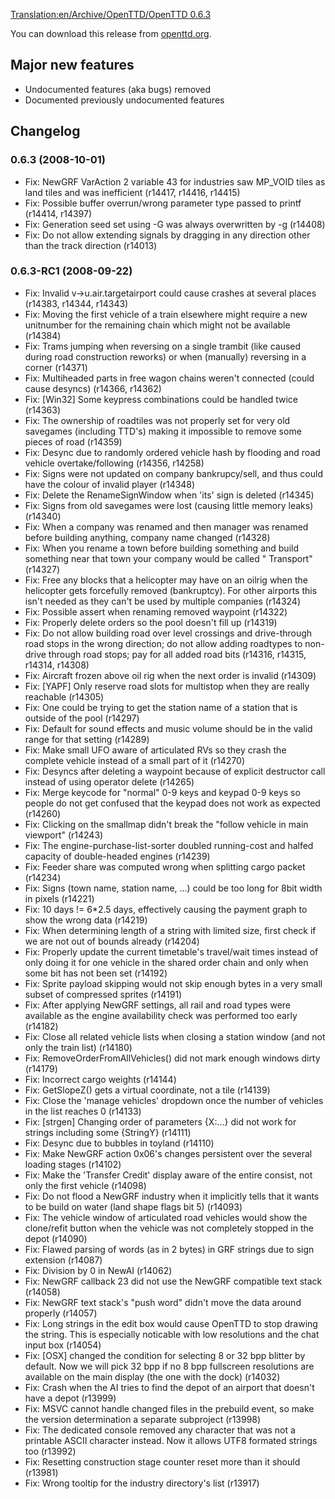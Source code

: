 [[Translation:en/Archive/OpenTTD/OpenTTD 0.6.3]]

{{en/OTTDVersions}}
{{en/release|prev=OpenTTD 0.6.2|next=OpenTTD 0.7.0|date=2008-10-01}}

You can download this release from [http://www.openttd.org/download-stable/0.6.3 openttd.org].


==Major new features==
* Undocumented features (aka bugs) removed
* Documented previously undocumented features

==Changelog==

===0.6.3 (2008-10-01)===

* Fix: NewGRF VarAction 2 variable 43 for industries saw MP_VOID tiles as land tiles and was inefficient (r14417, r14416, r14415)
* Fix: Possible buffer overrun/wrong parameter type passed to printf (r14414, r14397)
* Fix: Generation seed set using -G was always overwritten by -g (r14408)
* Fix: Do not allow extending signals by dragging in any direction other than the track direction {{en/Flyspray|2202}} (r14013)

===0.6.3-RC1 (2008-09-22)===

* Fix: Invalid v->u.air.targetairport could cause crashes at several places {{en/Flyspray|2300}} (r14383, r14344, r14343)
* Fix: Moving the first vehicle of a train elsewhere might require a new unitnumber for the remaining chain which might not be available (r14384) 
* Fix: Trams jumping when reversing on a single trambit (like caused during road construction reworks) or when (manually) reversing in a corner {{en/Flyspray|1852}} (r14371) 
* Fix: Multiheaded parts in free wagon chains weren't connected (could cause desyncs) (r14366, r14362) 
* Fix: [Win32] Some keypress combinations could be handled twice {{en/Flyspray|2206}} (r14363) 
* Fix: The ownership of roadtiles was not properly set for very old savegames (including TTD's) making it impossible to remove some pieces of road {{en/Flyspray|2311}} (r14359) 
* Fix: Desync due to randomly ordered vehicle hash by flooding and road vehicle overtake/following (r14356, r14258) 
* Fix: Signs were not updated on company bankrupcy/sell, and thus could have the colour of invalid player (r14348) 
* Fix: Delete the RenameSignWindow when 'its' sign is deleted (r14345) 
* Fix: Signs from old savegames were lost (causing little memory leaks) (r14340) 
* Fix: When a company was renamed and then manager was renamed before building anything, company name changed (r14328) 
* Fix: When you rename a town before building something and build something near that town your company would be called "<old townname> Transport" {{en/Flyspray|2251}} (r14327) 
* Fix: Free any blocks that a helicopter may have on an oilrig when the helicopter gets forcefully removed (bankruptcy). For other airports this isn't needed as they can't be used by multiple companies {{en/Flyspray|2241}} (r14324) 
* Fix: Possible assert when renaming removed waypoint (r14322) 
* Fix: Properly delete orders so the pool doesn't fill up (r14319) 
* Fix: Do not allow building road over level crossings and drive-through road stops in the wrong direction; do not allow adding roadtypes to non-drive through road stops; pay for all added road bits {{en/Flyspray|2268}} (r14316, r14315, r14314, r14308) 
* Fix: Aircraft frozen above oil rig when the next order is invalid {{en/Flyspray|2244}} (r14309) 
* Fix: [YAPF] Only reserve road slots for multistop when they are really reachable {{en/Flyspray|2294}} (r14305) 
* Fix: One could be trying to get the station name of a station that is outside of the pool (r14297) 
* Fix: Default for sound effects and music volume should be in the valid range for that setting {{en/Flyspray|2286}} (r14289) 
* Fix: Make small UFO aware of articulated RVs so they crash the complete vehicle instead of a small part of it (r14270) 
* Fix: Desyncs after deleting a waypoint because of explicit destructor call instead of using operator delete (r14265) 
* Fix: Merge keycode for "normal" 0-9 keys and keypad 0-9 keys so people do not get confused that the keypad does not work as expected {{en/Flyspray|2277}} (r14260) 
* Fix: Clicking on the smallmap didn't break the "follow vehicle in main viewport" {{en/Flyspray|2269}} (r14243) 
* Fix: The engine-purchase-list-sorter doubled running-cost and halfed capacity of double-headed engines {{en/Flyspray|2267}} (r14239) 
* Fix: Feeder share was computed wrong when splitting cargo packet (r14234) 
* Fix: Signs (town name, station name, ...) could be too long for 8bit width in pixels (r14221) 
* Fix: 10 days != 6*2.5 days, effectively causing the payment graph to show the wrong data (r14219) 
* Fix: When determining length of a string with limited size, first check if we are not out of bounds already (r14204) 
* Fix: Properly update the current timetable's travel/wait times instead of only doing it for one vehicle in the shared order chain and only when some bit has not been set {{en/Flyspray|2236}} (r14192) 
* Fix: Sprite payload skipping would not skip enough bytes in a very small subset of compressed sprites (r14191) 
* Fix: After applying NewGRF settings, all rail and road types were available as the engine availability check was performed too early (r14182) 
* Fix: Close all related vehicle lists when closing a station window (and not only the train list) (r14180) 
* Fix: RemoveOrderFromAllVehicles() did not mark enough windows dirty (r14179) 
* Fix: Incorrect cargo weights (r14144) 
* Fix: GetSlopeZ() gets a virtual coordinate, not a tile (r14139) 
* Fix: Close the 'manage vehicles' dropdown once the number of vehicles in the list reaches 0 {{en/Flyspray|2249}} (r14133) 
* Fix: [strgen] Changing order of parameters {X:...} did not work for strings including some {StringY} (r14111) 
* Fix: Desync due to bubbles in toyland (r14110) 
* Fix: Make NewGRF action 0x06's changes persistent over the several loading stages {{en/Flyspray|1986}} (r14102) 
* Fix: Make the 'Transfer Credit' display aware of the entire consist, not only the first vehicle (r14098) 
* Fix: Do not flood a NewGRF industry when it implicitly tells that it wants to be build on water (land shape flags bit 5) {{en/Flyspray|2230}} (r14093) 
* Fix: The vehicle window of articulated road vehicles would show the clone/refit button when the vehicle was not completely stopped in the depot (r14090) 
* Fix: Flawed parsing of words (as in 2 bytes) in GRF strings due to sign extension {{en/Flyspray|2228}} (r14087) 
* Fix: Division by 0 in NewAI {{en/Flyspray|2226}} (r14062) 
* Fix: NewGRF callback 23 did not use the NewGRF compatible text stack {{en/Flyspray|2224}} (r14058) 
* Fix: NewGRF text stack's "push word" didn't move the data around properly (r14057) 
* Fix: Long strings in the edit box would cause OpenTTD to stop drawing the string. This is especially noticable with low resolutions and the chat input box (r14054) 
* Fix: [OSX] changed the condition for selecting 8 or 32 bpp blitter by default. Now we will pick 32 bpp if no 8 bpp fullscreen resolutions are available on the main display (the one with the dock) (r14032) 
* Fix: Crash when the AI tries to find the depot of an airport that doesn't have a depot {{en/Flyspray|2190}} (r13999) 
* Fix: MSVC cannot handle changed files in the prebuild event, so make the version determination a separate subproject {{en/Flyspray|2004}} (r13998) 
* Fix: The dedicated console removed any character that was not a printable ASCII character instead. Now it allows UTF8 formated strings too {{en/Flyspray|2189}} (r13992) 
* Fix: Resetting construction stage counter reset more than it should (r13981) 
* Fix: Wrong tooltip for the industry directory's list {{en/Flyspray|2178}} (r13917)